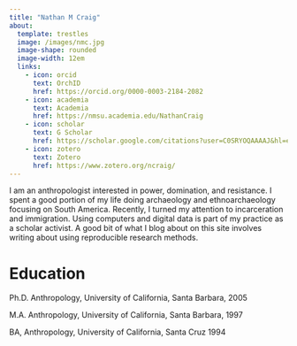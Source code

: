 ```yaml
---
title: "Nathan M Craig"
about:
  template: trestles
  image: /images/nmc.jpg
  image-shape: rounded
  image-width: 12em
  links: 
    - icon: orcid
      text: OrchID
      href: https://orcid.org/0000-0003-2184-2082
    - icon: academia
      text: Academia
      href: https://nmsu.academia.edu/NathanCraig
    - icon: scholar
      text: G Scholar
      href: https://scholar.google.com/citations?user=C0SRYOQAAAAJ&hl=en
    - icon: zotero
      text: Zotero
      href: https://www.zotero.org/ncraig/
---
```


I am an anthropologist interested in power, domination, and resistance. I spent a good portion of my life doing archaeology and ethnoarchaeology focusing on South America. Recently, I turned my attention to incarceration and immigration. Using computers and digital data is part of my practice as a scholar activist. A good bit of what I blog about on this site involves writing about using reproducible research methods.

# Education

Ph.D. Anthropology, University of California, Santa Barbara, 2005

M.A. Anthropology, University of California, Santa Barbara, 1997

BA, Anthropology, University of California, Santa Cruz 1994
